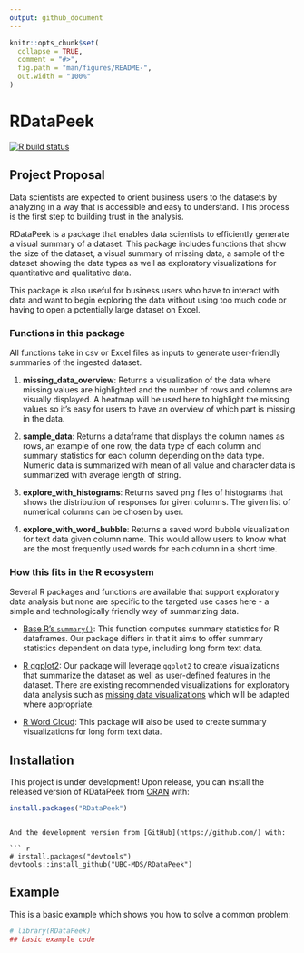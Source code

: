 ```yaml
---
output: github_document
---
```


<!-- README.md is generated from README.Rmd. Please edit that file -->

```r
knitr::opts_chunk$set(
  collapse = TRUE,
  comment = "#>",
  fig.path = "man/figures/README-",
  out.width = "100%"
)
```
# RDataPeek

<!-- badges: start -->

[![R build status](https://github.com/UBC-MDS/RDataPeek/workflows/R-CMD-check/badge.svg)](https://github.com/UBC-MDS/RDataPeek/actions)
<!-- badges: end -->

## Project Proposal
Data scientists are expected to orient business users to the datasets by analyzing in a way that is accessible and easy to understand. This process is the first step to building trust in the analysis.

RDataPeek is a package that enables data scientists to efficiently generate a visual summary of a dataset. This package includes functions that show the size of the dataset, a visual summary of missing data, a sample of the dataset showing the data types as well as exploratory visualizations for quantitative and qualitative data.

This package is also useful for business users who have to interact with data and want to begin exploring the data without using too much code or having to open a potentially large dataset on Excel. 


### Functions in this package
All functions take in csv or Excel files as inputs to generate user-friendly summaries of the ingested dataset.

1. **missing_data_overview**: Returns a visualization of the data where missing values are highlighted and the number of rows and columns are visually displayed. A heatmap will be used here to highlight the missing values so it's easy for users to have an overview of which part is missing in the data.

2. **sample_data**: Returns a dataframe that displays the column names as rows, an example of one row, the data type of each column and summary statistics for each column depending on the data type. Numeric data is summarized with mean of all value and character data is summarized with average length of string.

3. **explore_with_histograms**: Returns saved png files of histograms that shows the distribution of responses for given columns. The given list of numerical columns can be chosen by user.

4. **explore_with_word_bubble**: Returns a saved word bubble visualization for text data given column name. This would allow users to know what are the most frequently used words for each column in a short time.

### How this fits in the R ecosystem
Several R packages and functions are available that support exploratory data analysis but none are specific to the targeted use cases here - a simple and technologically friendly way of summarizing data.

- [Base R's `summary()`](https://www.rdocumentation.org/packages/base/versions/3.6.2/topics/summary): This function computes summary statistics for R dataframes. Our package differs in that it aims to offer summary statistics dependent on data type, including long form text data.

- [R ggplot2](https://ggplot2.tidyverse.org): Our package will leverage `ggplot2` to create visualizations that summarize the dataset as well as user-defined features in the dataset. There are existing recommended visualizations for exploratory data analysis such as [missing data visualizations](https://cran.r-project.org/web/packages/naniar/vignettes/naniar-visualisation.html) which will be adapted where appropriate.

- [R Word Cloud](https://cran.r-project.org/web/packages/wordcloud/wordcloud.pdf): This package will also be used to create summary visualizations for long form text data.  

## Installation
This project is under development! Upon release, you can install the released version of RDataPeek from [CRAN](https://CRAN.R-project.org) with:

``` r
install.packages("RDataPeek")
```

```

And the development version from [GitHub](https://github.com/) with:

``` r
# install.packages("devtools")
devtools::install_github("UBC-MDS/RDataPeek")
```
## Example

This is a basic example which shows you how to solve a common problem:

```r
# library(RDataPeek)
## basic example code
```


